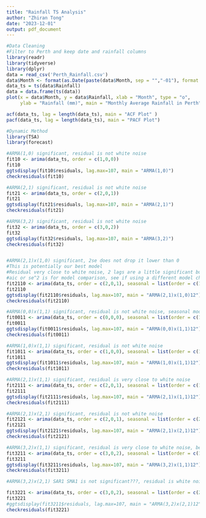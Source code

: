 ```yaml
---
title: "Rainfall TS Analysis"
author: "Zhiran Tong"
date: "2023-12-01"
output: pdf_document
---
```


```r
#Data Cleaning
#Filter to Perth and keep date and rainfall columns
library(readr)
library(tidyverse)
library(dplyr)
data = read_csv('Perth_Rainfall.csv')
data$Month <- format(as.Date(paste(data$Month, sep = "","-01"), format = "%y-%b-%d"),"%Y-%m")
data_ts = ts(data$Rainfall)
data = data.frame(ts(data))
plot(x = data$Month, y = data$Rainfall, xlab = "Month", type = "o",
     ylab = "Rainfall (mm)", main = "Monthly Average Rainfall in Perth")
```

```r
acf(data_ts, lag = length(data_ts), main = "ACF Plot" )
pacf(data_ts, lag = length(data_ts), main = "PACF Plot")
```

```r
#Dynamic Method
library(TSA)
library(forecast)

#ARMA(1,0) significant, residual is not white noise
fit10 <- arima(data_ts, order = c(1,0,0))
fit10
ggtsdisplay(fit10$residuals, lag.max=107, main = "ARMA(1,0)")
checkresiduals(fit10)

#ARMA(2,1) significant, residual is not white noise
fit21 <- arima(data_ts, order = c(2,0,1))
fit21
ggtsdisplay(fit21$residuals, lag.max=107, main = "ARMA(2,1)")
checkresiduals(fit21)

#ARMA(3,2) significant, residual is not white noise
fit32 <- arima(data_ts, order = c(3,0,2))
fit32
ggtsdisplay(fit32$residuals, lag.max=107, main = "ARMA(3,2)")
checkresiduals(fit32)


#ARMA(2,1)x(1,0) significant, 2se does not drop it lower than 0
#This is potentially our best model
#Residual very close to white noise, 2 lags are a little significant but no big deal
#aic or se^2 is for model comparison, see if using a different model changes them a lot
fit2110 <- arima(data_ts, order = c(2,0,1), seasonal = list(order = c(1,0,0), period = 12))
fit2110
ggtsdisplay(fit2110$residuals, lag.max=107, main = "ARMA(2,1)x(1,0)12")
checkresiduals(fit2110)

#ARMA(0,0)x(1,1) significant, residual is not white noise, seasonal model AR(1) is negative???
fit0011 <- arima(data_ts, order = c(0,0,0), seasonal = list(order = c(1,0,1), period = 12))
fit0011
ggtsdisplay(fit0011$residuals, lag.max=107, main = "ARMA(0,0)x(1,1)12")
checkresiduals(fit0011)

#ARMA(1,0)x(1,1) significant, residual is not white noise
fit1011 <- arima(data_ts, order = c(1,0,0), seasonal = list(order = c(1,0,1), period = 12))
fit1011
ggtsdisplay(fit1011$residuals, lag.max=107, main = "ARMA(1,0)x(1,1)12")
checkresiduals(fit1011)

#ARMA(2,1)x(1,1) significant, residual is very close to white noise
fit2111 <- arima(data_ts, order = c(2,0,1), seasonal = list(order = c(1,0,1), period = 12))
fit2111
ggtsdisplay(fit2111$residuals, lag.max=107, main = "ARMA(2,1)x(1,1)12")
checkresiduals(fit2111)

#ARMA(2,1)x(2,1) significant, residual is not white noise
fit2121 <- arima(data_ts, order = c(2,0,1), seasonal = list(order = c(2,0,1), period = 12))
fit2121
ggtsdisplay(fit2121$residuals, lag.max=107, main = "ARMA(2,1)x(2,1)12")
checkresiduals(fit2121)

#ARMA(3,2)x(1,1) significant, residual is very close to white noise, best so far
fit3211 <- arima(data_ts, order = c(3,0,2), seasonal = list(order = c(1,0,1), period = 12))
fit3211
ggtsdisplay(fit3211$residuals, lag.max=107, main = "ARMA(3,2)x(1,1)12")
checkresiduals(fit3211)

#ARMA(3,2)x(2,1) SAR1 SMA1 is not significant???, residual is white noise

fit3221 <- arima(data_ts, order = c(3,0,2), seasonal = list(order = c(2,0,1), period = 12))
fit3221
#ggtsdisplay(fit3211$residuals, lag.max=107, main = "ARMA(3,2)x(2,1)12")
checkresiduals(fit3221)


```